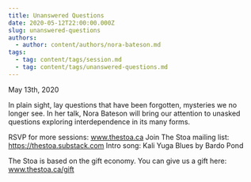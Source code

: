 ```yaml
---
title: Unanswered Questions
date: 2020-05-12T22:00:00.000Z
slug: unanswered-questions
authors:
  - author: content/authors/nora-bateson.md
tags:
  - tag: content/tags/session.md
  - tag: content/tags/unanswered-questions.md
---
```


May 13th, 2020

In plain sight, lay questions that have been forgotten, mysteries we no longer see. In her talk, Nora Bateson will bring our attention to unasked questions exploring interdependence in its many forms.

RSVP for more sessions: www.thestoa.ca
Join The Stoa mailing list: https://thestoa.substack.com
Intro song: Kali Yuga Blues by Bardo Pond

The Stoa is based on the gift economy. You can give us a gift here: www.thestoa.ca/gift
